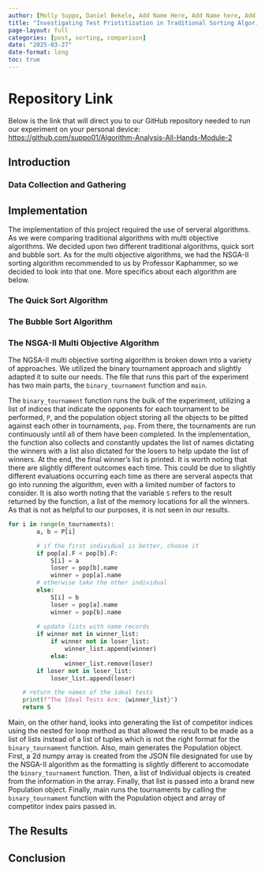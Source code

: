 ```yaml
---
author: [Molly Suppo, Daniel Bekele, Add Name Here, Add Name here, Add Name Here]
title: "Investigating Test Priotitization in Traditional Sorting Algorithms vs. a Multi Objective Sorting Algorithm"
page-layout: full
categories: [post, sorting, comparison]
date: "2025-03-27"
date-format: long
toc: true
---
```


# Repository Link

Below is the link that will direct you to our GitHub repository needed to run our experiment on your personal device: 
<https://github.com/suppo01/Algorithm-Analysis-All-Hands-Module-2>

## Introduction

### Data Collection and Gathering

## Implementation

The implementation of this project required the use of serveral algorithms. As we were comparing traditional algorithms with
multi objective algorithms. We decided upon two different traditional algorithms, quick sort and bubble sort. As for the multi
objective algorithms, we had the NSGA-II sorting algorithm recommended to us by Professor Kaphammer, so we decided to look into
that one. More specifics about each algorithm are below.

### The Quick Sort Algorithm

### The Bubble Sort Algorithm

### The NSGA-II Multi Objective Algorithm

The NGSA-II multi objective sorting algorithm is broken down into a variety of approaches. We utilized the binary tournament
approach and slightly adapted it to suite our needs. The file that runs this part of the experiment has two main parts, the
`binary_tournament` function and `main`. 

The `binary_tournament` function runs the bulk of the experiment, utilizing a list of indices that indicate the opponents for
each tournament to be performed, `P`, and the population object storing all the objects to be pitted against each other in
tournaments, `pop`. From there, the tournaments are run continuously until all of them have been completed. In the
implementation, the function also collects and constantly updates the list of names dictating the winners with a list also
dictated for the losers to help update the list of winners. At the end, the final winner's list is printed. It is worth noting
that there are slightly different outcomes each time. This could be due to slightly different evaluations occurring each time
as there are serveral aspects that go into running the algorithm, even with a limited number of factors to consider. It is also
worth noting that the variable `S` refers to the result returned by the function, a list of the memory locations for all the
winners. As that is not as helpful to our purposes, it is not seen in our results.

``` python
for i in range(n_tournaments):
        a, b = P[i]

        # if the first individual is better, choose it
        if pop[a].F < pop[b].F:
            S[i] = a
            loser = pop[b].name
            winner = pop[a].name
        # otherwise take the other individual
        else:
            S[i] = b
            loser = pop[a].name
            winner = pop[b].name
   
        # update lists with name records
        if winner not in winner_list:
            if winner not in loser_list:
                winner_list.append(winner)
            else:
                winner_list.remove(loser)
        if loser not in loser_list:
            loser_list.append(loser)

    # return the names of the ideal tests
    print(f"The Ideal Tests Are: {winner_list}")
    return S
```

Main, on the other hand, looks into generating the list of competitor indices using the nested for loop method as that allowed
the result to be made as a list of lists instead of a list of tuples which is not the right format for the `binary_tournament`
function. Also, main generates the Population object. First, a 2d numpy array is created from the JSON file designated for use
by the NSGA-II algorithm as the formatting is slightly different to accomodate the `binary_tournament` function. Then, a list
of Individual objects is created from the information in the array. Finally, that list is passed into a brand new Population
object. Finally, main runs the tournaments by calling the `binary_tournament` function with the Population object and array of
competitor index pairs passed in.

## The Results

## Conclusion
